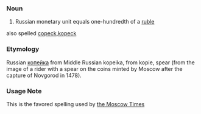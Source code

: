 ===Noun===
#Russian monetary unit equals  one-hundredth of a [[ruble]]
also spelled [[copeck]],[[kopeck]]

===Etymology===
Russian [[копейка]] from Middle Russian kopeika, from kopie, spear (from the image of a rider with a spear on the coins minted by Moscow after the capture of Novgorod in 1478).
===Usage Note===
This is the favored spelling used by [http://themoscowtimes.com the Moscow Times]